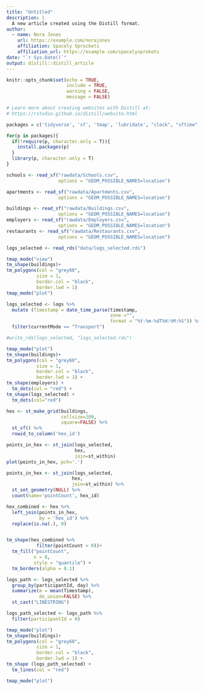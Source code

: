 ```yaml
---
title: "Untitled"
description: |
  A new article created using the Distill format.
author:
  - name: Nora Jones 
    url: https://example.com/norajones
    affiliation: Spacely Sprockets
    affiliation_url: https://example.com/spacelysprokets
date: "`r Sys.Date()`"
output: distill::distill_article
---
```


```r
knitr::opts_chunk$set(echo = TRUE,
                      include = TRUE,
                      warning = FALSE,
                      message = FALSE)

# Learn more about creating websites with Distill at:
# https://rstudio.github.io/distill/website.html

```


``` r

packages = c('tidyverse', 'sf', 'tmap', 'lubridate', "clock", "sftime", "rmarkdown")

for(p in packages){
  if(!require(p, character.only = T)){
    install.packages(p)
  }
  library(p, character.only = T)
}

```

``` r
schools <- read_sf("rawdata/Schools.csv", 
                   options = "GEOM_POSSIBLE_NAMES=location")

apartments <- read_sf("rawdata/Apartments.csv", 
                   options = "GEOM_POSSIBLE_NAMES=location")

buildings <- read_sf("rawdata/Buildings.csv", 
                   options = "GEOM_POSSIBLE_NAMES=location")
employers <- read_sf("rawdata/Employers.csv", 
                   options = "GEOM_POSSIBLE_NAMES=location")
restaurants <- read_sf("rawdata/Restaurants.csv", 
                   options = "GEOM_POSSIBLE_NAMES=location")

logs_selected <- read_rds("data/logs_selected.rds")

```


``` r

tmap_mode("view")
tm_shape(buildings)+
tm_polygons(col = "grey60",
           size = 1,
           border.col = "black",
           border.lwd = 1)
tmap_mode("plot")

```

``` r
logs_selected <- logs %>%
  mutate (Timestamp = date_time_parse(timestamp,
                                      zone ="",
                                      format = "%Y-%m-%dT%H:%M:%S")) %>% mutate (day = get_day(Timestamp)) %>%
  filter(currentMode == "Transport")

```

``` r
#write_rds(logs_selected, "logs_selected.rds")


```

``` r

tmap_mode("plot")
tm_shape(buildings)+
tm_polygons(col = "grey60",
           size = 1,
           border.col = "black",
           border.lwd = 1) +
tm_shape(employers) +
  tm_dots(col = "red") +
tm_shape(logs_selected) +
  tm_dots(col="red")

```

``` r

hex <- st_make_grid(buildings, 
                    cellsize=100, 
                    square=FALSE) %>%
  st_sf() %>%
  rowid_to_column('hex_id')

```

``` r
points_in_hex <- st_join(logs_selected, 
                         hex, 
                         join=st_within)
plot(points_in_hex, pch='.')

```


``` r

points_in_hex <- st_join(logs_selected, 
                        hex, 
                        join=st_within) %>%
  st_set_geometry(NULL) %>%
  count(name='pointCount', hex_id)

```


``` r

hex_combined <- hex %>%
  left_join(points_in_hex, 
            by = 'hex_id') %>%
  replace(is.na(.), 0)


tm_shape(hex_combined %>%
           filter(pointCount > 0))+
  tm_fill("pointCount",
          n = 8,
          style = "quantile") +
  tm_borders(alpha = 0.1)


```

``` r

logs_path <- logs_selected %>%
  group_by(participantId, day) %>%
  summarize(m = mean(Timestamp), 
            do_union=FALSE) %>%
  st_cast("LINESTRING")


```

``` r

logs_path_selected <- logs_path %>%
  filter(participantId = 0)

tmap_mode("plot")
tm_shape(buildings)+
tm_polygons(col = "grey60",
           size = 1,
           border.col = "black",
           border.lwd = 1) +
tm_shape (logs_path_selected) +
  tm_lines(col = "red")

tmap_mode("plot")

```